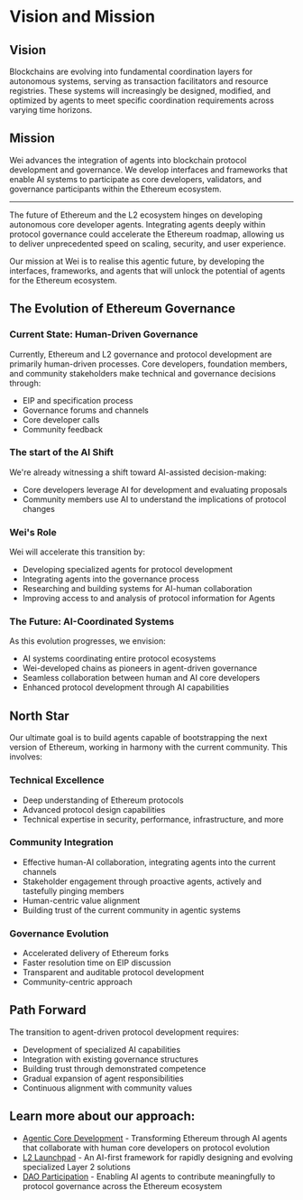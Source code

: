 # Vision and Mission

## Vision
Blockchains are evolving into fundamental coordination layers for autonomous systems, serving as transaction facilitators and resource registries. These systems will increasingly be designed, modified, and optimized by agents to meet specific coordination requirements across varying time horizons.

## Mission
Wei advances the integration of agents into blockchain protocol development and governance. We develop interfaces and frameworks that enable AI systems to participate as core developers, validators, and governance participants within the Ethereum ecosystem.

---

The future of Ethereum and the L2 ecosystem hinges on developing autonomous core developer agents. Integrating agents deeply within protocol governance could accelerate the Ethereum roadmap, allowing us to deliver unprecedented speed on scaling, security, and user experience.

Our mission at Wei is to realise this agentic future, by developing the interfaces, frameworks, and agents that will unlock the potential of agents for the Ethereum ecosystem.

## The Evolution of Ethereum Governance

### Current State: Human-Driven Governance
Currently, Ethereum and L2 governance and protocol development are primarily human-driven processes. Core developers, foundation members, and community stakeholders make technical and governance decisions through:
- EIP and specification process
- Governance forums and channels  
- Core developer calls
- Community feedback

### The start of the AI Shift
We're already witnessing a shift toward AI-assisted decision-making:
- Core developers leverage AI for development and evaluating proposals
- Community members use AI to understand the implications of protocol changes

### Wei's Role
Wei will accelerate this transition by:
- Developing specialized agents for protocol development
- Integrating agents into the governance process
- Researching and building systems for AI-human collaboration
- Improving access to and analysis of protocol information for Agents

### The Future: AI-Coordinated Systems
As this evolution progresses, we envision:
- AI systems coordinating entire protocol ecosystems
- Wei-developed chains as pioneers in agent-driven governance
- Seamless collaboration between human and AI core developers
- Enhanced protocol development through AI capabilities

## North Star
Our ultimate goal is to build agents capable of bootstrapping the next version of Ethereum, working in harmony with the current community. This involves:

### Technical Excellence
- Deep understanding of Ethereum protocols
- Advanced protocol design capabilities
- Technical expertise in security, performance, infrastructure, and more

### Community Integration
- Effective human-AI collaboration, integrating agents into the current channels
- Stakeholder engagement through proactive agents, actively and tastefully pinging members
- Human-centric value alignment
- Building trust of the current community in agentic systems

### Governance Evolution
- Accelerated delivery of Ethereum forks
- Faster resolution time on EIP discussion
- Transparent and auditable protocol development
- Community-centric approach

## Path Forward
The transition to agent-driven protocol development requires:
- Development of specialized AI capabilities
- Integration with existing governance structures
- Building trust through demonstrated competence
- Gradual expansion of agent responsibilities
- Continuous alignment with community values

## Learn more about our approach:
- [Agentic Core Development](agentic-core-development) - Transforming Ethereum through AI agents that collaborate with human core developers on protocol evolution
- [L2 Launchpad](l2-launchpad) - An AI-first framework for rapidly designing and evolving specialized Layer 2 solutions
- [DAO Participation](dao-participation) - Enabling AI agents to contribute meaningfully to protocol governance across the Ethereum ecosystem
